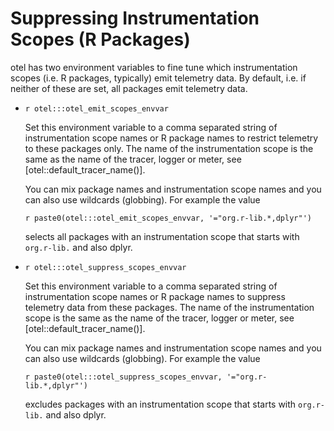 # Suppressing Instrumentation Scopes (R Packages)

otel has two environment variables to fine tune which instrumentation
scopes (i.e. R packages, typically) emit telemetry data. By default,
i.e. if neither of these are set, all packages emit telemetry data.

* ``r otel:::otel_emit_scopes_envvar``

  Set this environment variable to a comma separated string of
  instrumentation scope names or R package names to restrict telemetry to
  these packages only. The name of the instrumentation scope is the same
  as the name of the tracer, logger or meter, see [otel::default_tracer_name()].

  You can mix package names and instrumentation scope names and you can
  also use wildcards (globbing). For example the value

  `r paste0(otel:::otel_emit_scopes_envvar, '="org.r-lib.*,dplyr"')`

  selects all packages with an instrumentation scope that starts with
  `org.r-lib.` and also dplyr.

* ``r otel:::otel_suppress_scopes_envvar``

  Set this environment variable to a comma separated string of
  instrumentation scope names or R package names to suppress telemetry
  data from these packages. The name of the instrumentation scope is the same
  as the name of the tracer, logger or meter, see [otel::default_tracer_name()].

  You can mix package names and instrumentation scope names and you can
  also use wildcards (globbing). For example the value

  `r paste0(otel:::otel_suppress_scopes_envvar, '="org.r-lib.*,dplyr"')`

  excludes packages with an instrumentation scope that starts with
  `org.r-lib.` and also dplyr.
